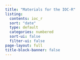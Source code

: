 ```yaml
---
title: "Materials for the IOC-R"
listing:
  contents: ioc_r
  sort: "date"
  type: default
  categories: numbered
  sort-ui: false
  filter-ui: false
page-layout: full
title-block-banner: false
---
```


